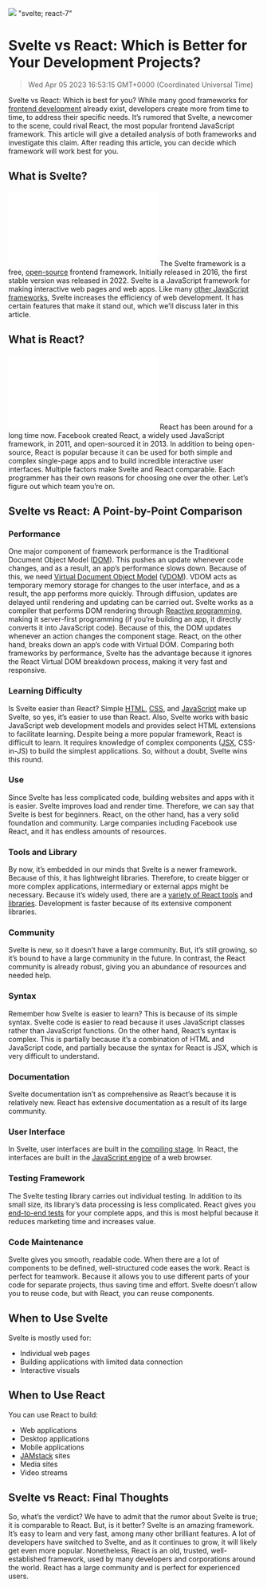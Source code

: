 ![](https://uploads-ssl.webflow.com/6143afec68f555387049efb3/63dd740b220dd839faa46c7f_sveltevsreact_96de180161863a0642d899b6c2c417aa_2000.jpeg)
"svelte; react-7"
# Svelte vs React: Which is Better for Your Development Projects?
> Wed Apr 05 2023 16:53:15 GMT+0000 (Coordinated Universal Time)

Svelte vs React: Which is best for you? While many good frameworks for <a href="https://en.m.wikipedia.org/wiki/Front-end_web_development#:~:text=Front%2Dend%20web%20development%20is,and%20interact%20with%20that%20website." target="_blank" rel="noopener noreferrer">frontend development</a> already exist, developers create more from time to time, to address their specific needs. It’s rumored that Svelte, a newcomer to the scene, could rival React, the most popular frontend JavaScript framework. This article will give a detailed analysis of both frameworks and investigate this claim. After reading this article, you can decide which framework will work best for you.

## What is Svelte?
![](m/6143afec68f555387049efb3/637681344cb35a13f85da333_image3_d129c3f4b9d0ac78ac92c432c37a916b_800.p)
The Svelte framework is a free, <a href="https://opensource.com/resources/what-open-source" target="_blank" rel="noopener noreferrer">open-source</a> frontend framework. Initially released in 2016, the first stable version was released in 2022. Svelte is a JavaScript framework for making interactive web pages and web apps.
Like many <a href="https://code.pieces.app/blog/the-top-3-javascript-front-end-frameworks-in-2022" target="_blank" rel="noopener noreferrer">other JavaScript frameworks</a>, Svelte increases the efficiency of web development. It has certain features that make it stand out, which we’ll discuss later in this article.

## What is React?
![](/6143afec68f555387049efb3/637681344cb35afcb65da326_image2_bcd6feab9335072cc718149128b2f691_800.p)
React has been around for a long time now. Facebook created React, a widely used JavaScript framework, in 2011, and open-sourced it in 2013.
In addition to being open-source, React is popular because it can be used for both simple and complex single-page apps and to build incredible interactive user interfaces.
Multiple factors make Svelte and React comparable. Each programmer has their own reasons for choosing one over the other. Let’s figure out which team you’re on.

## Svelte vs React: A Point-by-Point Comparison

### Performance
One major component of framework performance is the Traditional Document Object Model (<a href="https://developer.mozilla.org/en-US/docs/Web/API/Document_Object_Model/Introduction#:~:text=content%20and%20applications.-,What%20is%20the%20DOM%3F,can%20interact%20with%20the%20page." target="_blank" rel="noopener noreferrer">DOM</a>). This pushes an update whenever code changes, and as a result, an app’s performance slows down. Because of this, we need <a href="https://code.pieces.app/blog/understanding-dom-and-virtual-dom-and-how-they-work-with-react" target="_blank" rel="noopener noreferrer">Virtual Document Object Model</a> (<a href="https://reactjs.org/docs/faq-internals.html#:~:text=The%20virtual%20DOM%20(VDOM)%20is,This%20process%20is%20called%20reconciliation." target="_blank" rel="noopener noreferrer">VDOM</a>). VDOM acts as temporary memory storage for changes to the user interface, and as a result, the app performs more quickly. Through diffusion, updates are delayed until rendering and updating can be carried out.
Svelte works as a compiler that performs DOM rendering through <a href="https://www.techtarget.com/searchapparchitecture/definition/reactive-programming#:~:text=Reactive%20programming%20describes%20a%20design,a%20user%20makes%20an%20inquiry." target="_blank" rel="noopener noreferrer">Reactive programming</a>, making it server-first programming (if you’re building an app, it directly converts it into JavaScript code). Because of this, the DOM updates whenever an action changes the component stage.
React, on the other hand, breaks down an app’s code with Virtual DOM.
Comparing both frameworks by performance, Svelte has the advantage because it ignores the React Virtual DOM breakdown process, making it very fast and responsive.

### Learning Difficulty
Is Svelte easier than React? Simple <a href="https://en.m.wikipedia.org/wiki/HTML" target="_blank" rel="noopener noreferrer">HTML</a>, <a href="https://en.m.wikipedia.org/wiki/CSS" target="_blank" rel="noopener noreferrer">CSS</a>, and <a href="https://en.m.wikipedia.org/wiki/JavaScript" target="_blank" rel="noopener noreferrer">JavaScript</a> make up Svelte, so yes, it’s easier to use than React. Also, Svelte works with basic JavaScript web development models and provides select HTML extensions to facilitate learning.
Despite being a more popular framework, React is difficult to learn. It requires knowledge of complex components (<a href="https://en.m.wikipedia.org/wiki/JSX_(JavaScript)" target="_blank" rel="noopener noreferrer">JSX</a>, CSS-in-JS) to build the simplest applications.
So, without a doubt, Svelte wins this round.

### Use
Since Svelte has less complicated code, building websites and apps with it is easier. Svelte improves load and render time. Therefore, we can say that Svelte is best for beginners.
React, on the other hand, has a very solid foundation and community. Large companies including Facebook use React, and it has endless amounts of resources.

### Tools and Library
By now, it’s embedded in our minds that Svelte is a newer framework. Because of this, it has lightweight libraries. Therefore, to create bigger or more complex applications, intermediary or external apps might be necessary.
Because it’s widely used, there are a <a href="https://blog.bitsrc.io/11-top-react-developer-tools-for-2020-3860f734030b" target="_blank" rel="noopener noreferrer">variety of React tools</a> and <a href="https://reactlibraries.com/" target="_blank" rel="noopener noreferrer">libraries</a>. Development is faster because of its extensive component libraries.

### Community
Svelte is new, so it doesn’t have a large community. But, it’s still growing, so it’s bound to have a large community in the future.
In contrast, the React community is already robust, giving you an abundance of resources and needed help.

### Syntax
Remember how Svelte is easier to learn? This is because of its simple syntax. Svelte code is easier to read because it uses JavaScript classes rather than JavaScript functions.
On the other hand, React’s syntax is complex. This is partially because it’s a combination of HTML and JavaScript code, and partially because the syntax for React is JSX, which is very difficult to understand.

### Documentation
Svelte documentation isn’t as comprehensive as React’s because it is relatively new. React has extensive documentation as a result of its large community.

### User Interface
In Svelte, user interfaces are built in the <a href="https://dev.to/joshnuss/svelte-compiler-under-the-hood-4j20" target="_blank" rel="noopener noreferrer">compiling stage</a>. In React, the interfaces are built in the <a href="https://en.m.wikipedia.org/wiki/JavaScript_engine" target="_blank" rel="noopener noreferrer">JavaScript engine</a> of a web browser.

### Testing Framework
The Svelte testing library carries out individual testing. In addition to its small size, its library’s data processing is less complicated.
React gives you <a href="https://www.testim.io/blog/react-end-to-end-testing/" target="_blank" rel="noopener noreferrer">end-to-end tests</a> for your complete apps, and this is most helpful because it reduces marketing time and increases value.

### Code Maintenance
Svelte gives you smooth, readable code. When there are a lot of components to be defined, well-structured code eases the work.
React is perfect for teamwork. Because it allows you to use different parts of your code for separate projects, thus saving time and effort.
Svelte doesn’t allow you to reuse code, but with React, you can reuse components.

## When to Use Svelte
Svelte is mostly used for:
- Individual web pages
- Building applications with limited data connection
- Interactive visuals

## When to Use React
You can use React to build:
- Web applications
- Desktop applications
- Mobile applications
- <a href="https://code.pieces.app/blog/best-jamstack-frameworks-for-developing-static-and-dynamic-sites" target="_blank" rel="noopener noreferrer">JAMstack</a> sites
- Media sites
- Video streams

## Svelte vs React: Final Thoughts
So, what’s the verdict? We have to admit that the rumor about Svelte is true; it is comparable to React. But, is it better?
Svelte is an amazing framework. It’s easy to learn and very fast, among many other brilliant features. A lot of developers have switched to Svelte, and as it continues to grow, it will likely get even more popular.
Nonetheless, React is an old, trusted, well-established framework, used by many developers and corporations around the world. React has a large community and is perfect for experienced users.
